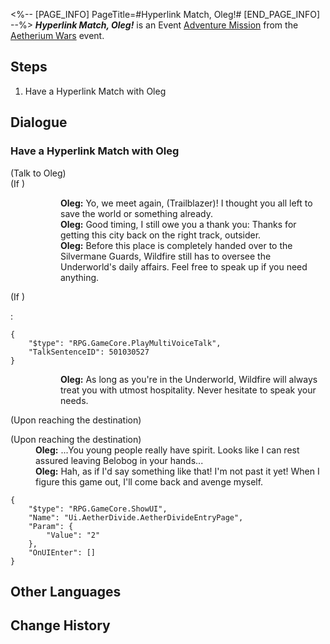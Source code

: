 <%-- [PAGE_INFO]
PageTitle=#Hyperlink Match, Oleg!#
[END_PAGE_INFO] --%>
{{Stub|Dialogue.}}
{{Mission Infobox
|id            = 8014124
|title         = 
|image         = <!--Mission Hyperlink Match, Oleg!.png-->
|type          = Adventure
|event_name    = Aetherium Wars
|chapter       = 
|requirements  = [[Adventure Mission]] ''[[Embark! Corridor of Fading Echoes!]]'' completed
|summary       = <!--official mission summary from Fate's Atlas-->
|characters    = Oleg; Trailblazer
|startLocation = [[Jarilo-VI]] - [[Boulder Town]]
|world         = Jarilo-VI
|area          = Boulder Town
|prev          = Embark! Corridor of Fading Echoes!
|next          = 
|rewards       = 
}}
'''''Hyperlink Match, Oleg!''''' is an Event [[Adventure Mission]] from the [[Aetherium Wars]] event.

==Steps==
# Have a Hyperlink Match with Oleg

<!--
==Gameplay Notes==

--><!--
==Trial Character==

-->
==Dialogue==
{{Stub Dialogue}}
===Have a Hyperlink Match with Oleg{{subst:void|<!--801412401-->}}===
{{Mission Description|type=adventure|location=Boulder Town|The core gameplay loop behind Aetherium Wars is "dueling." Challenge different players and show your true strength!}}
{{Dialogue Start}}

;(Talk to Oleg)
;(If {{cx}}<!--during performance 501030501-->)
::'''Oleg:''' Yo, we meet again, (Trailblazer)! I thought you all left to save the world or something already.
::'''Oleg:''' Good timing, I still owe you a thank you: Thanks for getting this city back on the right track, outsider.
::'''Oleg:''' Before this place is completely handed over to the Silvermane Guards, Wildfire still has to oversee the Underworld's daily affairs. Feel free to speak up if you need anything.
;(If {{cx}}<!--not during performance 501030501-->)
:<pre>{
	"$type": "RPG.GameCore.PlayMultiVoiceTalk",
	"TalkSentenceID": 501030527
}</pre>
::'''Oleg:''' As long as you're in the Underworld, Wildfire will always treat you with utmost hospitality. Never hesitate to speak your needs.
;(Upon reaching the destination)

;(Upon reaching the destination)
:'''Oleg:''' ...You young people really have spirit. Looks like I can rest assured leaving Belobog in your hands...
:'''Oleg:''' Hah, as if I'd say something like that! I'm not past it yet! When I figure this game out, I'll come back and avenge myself.
<pre>{
	"$type": "RPG.GameCore.ShowUI",
	"Name": "Ui.AetherDivide.AetherDivideEntryPage",
	"Param": {
		"Value": "2"
	},
	"OnUIEnter": []
}</pre>
{{Dialogue End}}

==Other Languages==
{{Other Languages
|en   = Hyperlink Match, Oleg!
|zhs  = 超链接对决！奥列格
|zht  = 超連結對決！奧列格
|ja   = ハイパーリンクバトル！オレグ
|ko   = 하이퍼링크 대결! 올레그
|es   = Enfrentamiento de hipervínculos: Oleg
|fr   = Combat hyperlink&nbsp;: Oleg&nbsp;!
|ru   = Матч! Олег!
|th   = ประลองไฮเปอร์ลิงก์กับ Oleg!
|vi   = Quyết Đấu Siêu Liên Kết! Oleg
|de   = Hyperlinkmatch, Oleg!
|id   = Duel Hyperlink, Oleg!
|pt   = Batalha de Hyperlink, Oleg!
}}

==Change History==
{{Change History|1.4}}

